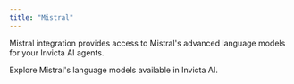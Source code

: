 ```yaml
---
title: "Mistral"
---
```


Mistral integration provides access to Mistral's advanced language models for your Invicta AI agents.

<CardGroup cols={2}>
  <Card title="Mistral LLMs" icon="robot" href="/basics/available-llms">
    Explore Mistral's language models available in Invicta AI.
  </Card>
</CardGroup>
